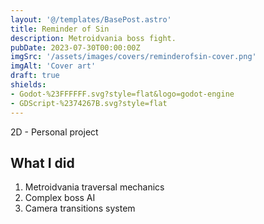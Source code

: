 ```yaml
---
layout: '@/templates/BasePost.astro'
title: Reminder of Sin
description: Metroidvania boss fight.
pubDate: 2023-07-30T00:00:00Z
imgSrc: '/assets/images/covers/reminderofsin-cover.png'
imgAlt: 'Cover art'
draft: true
shields:
- Godot-%23FFFFFF.svg?style=flat&logo=godot-engine
- GDScript-%2374267B.svg?style=flat
---
```


2D - Personal project

<StoreLinkBanner
  gitHubUrl=''
  playStoreUrl=''
  itchUrl='https://ironcutter24.itch.io/victorian-metroidvania'
/>

<ProjectDetails
  role='All'
  company='Solo'
  platforms='WebGL - PC'
  time='1 month'
/>

## What I did

1. Metroidvania traversal mechanics
1. Complex boss AI
1. Camera transitions system
